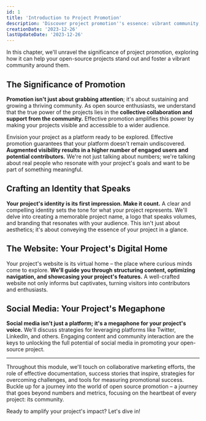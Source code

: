 ```yaml
---
id: 1
title: 'Introduction to Project Promotion'
description: 'Discover project promotion''s essence: vibrant community, compelling identities, optimized digital homes, and social media potential. Journey beyond metrics to the heart of community impact.'
creationDate: '2023-12-26'
lastUpdateDate: '2023-12-26'
---
```


<p class="lead">In this chapter, we'll unravel the significance of project promotion, exploring how it can help your open-source projects stand out and foster a vibrant community around them.</p>

## The Significance of Promotion

**Promotion isn't just about grabbing attention**; it's about sustaining and growing a thriving community. As open source enthusiasts, we understand that the true power of the projects lies in the **collective collaboration and support from the community.** Effective promotion amplifies this power by making your projects visible and accessible to a wider audience.

Envision your project as a platform ready to be explored. Effective promotion guarantees that your platform doesn't remain undiscovered. **Augmented visibility results in a higher number of engaged users and potential contributors.** We're not just talking about numbers; we're talking about real people who resonate with your project's goals and want to be part of something meaningful.

## Crafting an Identity that Speaks

**Your project's identity is its first impression. Make it count.** A clear and compelling identity sets the tone for what your project represents. We'll delve into creating a memorable project name, a logo that speaks volumes, and branding that resonates with your audience. This isn't just about aesthetics; it's about conveying the essence of your project in a glance.

## The Website: Your Project's Digital Home

Your project's website is its virtual home – the place where curious minds come to explore. **We'll guide you through structuring content, optimizing navigation, and showcasing your project's features.** A well-crafted website not only informs but captivates, turning visitors into contributors and enthusiasts.

## Social Media: Your Project's Megaphone

**Social media isn't just a platform; it's a megaphone for your project's voice.** We'll discuss strategies for leveraging platforms like Twitter, LinkedIn, and others. Engaging content and community interaction are the keys to unlocking the full potential of social media in promoting your open-source project.

<hr/>

<p class="lead">Throughout this module, we'll touch on collaborative marketing efforts, the role of effective documentation, success stories that inspire, strategies for overcoming challenges, and tools for measuring promotional success. Buckle up for a journey into the world of open source promotion – a journey that goes beyond numbers and metrics, focusing on the heartbeat of every project: its community.</p>

<p class="lead">Ready to amplify your project's impact? Let's dive in!</p>
